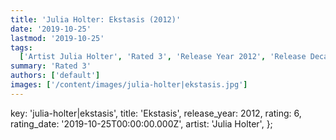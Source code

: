 ```yaml
---
title: 'Julia Holter: Ekstasis (2012)'
date: '2019-10-25'
lastmod: '2019-10-25'
tags:
  ['Artist Julia Holter', 'Rated 3', 'Release Year 2012', 'Release Decade 2010']
summary: 'Rated 3'
authors: ['default']
images: ['/content/images/julia-holter|ekstasis.jpg']
---
```


  key: 'julia-holter|ekstasis',
  title: 'Ekstasis',
  release_year: 2012,
  rating: 6,
  rating_date: '2019-10-25T00:00:00.000Z',
  artist: 'Julia Holter',
};

<MusicRating data={data} />
